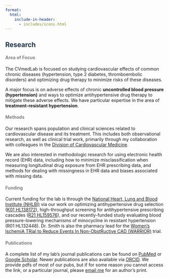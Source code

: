 ```yaml
---
format: 
  html:
    include-in-header: 
      - includes/icons.html
---
```


## [Research]{style="color: #1E354B"}

#### [Area of Focus]{style="color: #7f7f7f"}

The CVmedLab is focused on studying cardiovascular effects of common chronic diseases (hypertension, type 2 diabetes, thromboembolic disorders) and optimizing drug therapy to minimize risks of these diseases.

A major focus is on adverse effects of chronic **uncontrolled blood pressure (hypertension)** and ways to optimize antihypertensive drug therapy to mitigate these adverse effects. We have particular expertise in the area of **treatment-resistant hypertension**.

#### [Methods]{style="color: #7f7f7f"}

Our research spans population and clinical sciences related to cardiovascular disease and its treatment. This includes both observational research, as well as clinical trial work, primarily through my collaboration with colleagues in the [Division of Cardiovascular Medicine](https://cardiology.medicine.ufl.edu/).

We are also interested in methodologic research for using electronic health record (EHR) data, including how to minimize misclassification when measuring longitudinal drug exposure from EHR prescribing data, and methods for dealing with missingness in EHR data and biases associated with missing data.

#### [Funding]{style="color: #7f7f7f"}

Current funding for the lab is through the [National Heart, Lung and Blood Institute (NHLBI)](https://www.nhlbi.nih.gov/) via our work on optimizing antihypertensive drug selection ([K01 HL138172](https://projectreporter.nih.gov/project_info_description.cfm?aid=9744791&icde=49548436)), high-throughput screening for antihypertensive prescribing cascades ([R21 HL159576](https://reporter.nih.gov/search/aVEJuvDVJU--RrP-s2UzIQ/project-details/10516334)), and our recently-funded study evaluating blood pressure-lowering mechanisms of minocycline in resistant hypertension (R01 HL132448). Dr. Smith is also the pharmacy lead for the [Women's IschemiA TRial to Reduce Events In Non-ObstRuctive CAD (WARRIOR)](https://clinicaltrials.gov/ct2/show/NCT03417388) trial.

#### [Publications]{style="color: #7f7f7f"}

A complete list of my lab's journal publications can be found on [PubMed](https://www.ncbi.nlm.nih.gov/myncbi/steven.smith.4/bibliography/public/) or [Google Scholar](https://scholar.google.com/citations?user=3MKlN-EAAAAJ&hl=en). Newer publications are also available via [ORCID](https://orcid.org/0000-0002-0201-839X). We provide pdfs of most of our pubs, but if for some reason you cannot access the link, or a particular journal, please [email me](mailto:ssmith@cop.ufl.edu) for an author's print.
